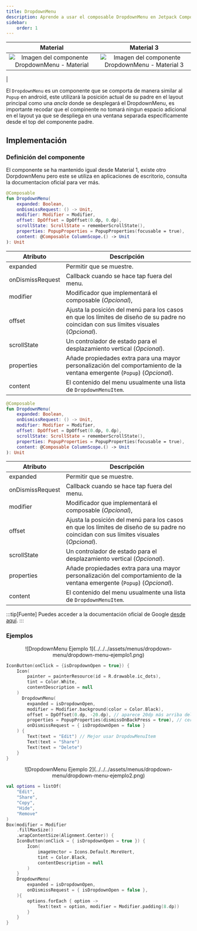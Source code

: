 ```yaml
---
title: DropdownMenu
description: Aprende a usar el composable DropdownMenu en Jetpack Compose.
sidebar:
    order: 1
---
```



| Material| Material 3| 
| :----------------: | :------: |
| ![Imagen del componente DropdownMenu - Material](../../../assets/menus/dropdown-menu/dropdown-menu-material.png)   | ![Imagen del componente DropdownMenu - Material 3](../../../assets/menus/dropdown-menu/dropdown-menu-material3.png)
 | 


El `DropdownMenu` es un componente que se comporta de manera similar al `Popup` en android, este utilizará la posición actual de su padre 
en el layout principal como una _ancla_ donde se desplegará el DropdownMenu, es importante recodar que el compinente no tomará ningun espacio adicional
en el layout ya que se despliega en una ventana separada especificamente desde el top del componente padre. 


## Implementación

### Definición del componente

El componente se ha mantenido igual desde Material 1, existe otro DorpdownMenu pero este se utiliza en aplicaciones de escritorio, consulta la documentacion oficial para ver más.

<Tabs>
<TabItem label="Material">

```kotlin frame="terminal"
@Composable
fun DropdownMenu(
    expanded: Boolean,
    onDismissRequest: () -> Unit,
    modifier: Modifier = Modifier,
    offset: DpOffset = DpOffset(0.dp, 0.dp),
    scrollState: ScrollState = rememberScrollState(),
    properties: PopupProperties = PopupProperties(focusable = true),
    content: @Composable ColumnScope.() -> Unit
): Unit
```

Atributo | Descripción
------ | -----------
expanded | Permitir que se muestre.
onDismissRequest | Callback cuando se hace tap fuera del menu.
modifier |  Modificador que implementará el composable (_Opcional_),
offset | Ajusta la posición del menú para los casos en que los límites de diseño de su padre no coincidan con sus límites visuales (_Opcional_).
scrollState | Un controlador de estado para el desplazamiento vertical (_Opcional_).
properties | Añade propiedades extra para una mayor personalización del comportamiento de la ventana emergente (`Popup`) (_Opcional_).
content | El contenido del menu usualmente una lista de `DropdownMenuItem`.


</TabItem>
<TabItem label="Material 3">

```kotlin frame="terminal"
@Composable
fun DropdownMenu(
    expanded: Boolean,
    onDismissRequest: () -> Unit,
    modifier: Modifier = Modifier,
    offset: DpOffset = DpOffset(0.dp, 0.dp),
    scrollState: ScrollState = rememberScrollState(),
    properties: PopupProperties = PopupProperties(focusable = true),
    content: @Composable ColumnScope.() -> Unit
): Unit
```

Atributo | Descripción
------ | -----------
expanded | Permitir que se muestre.
onDismissRequest | Callback cuando se hace tap fuera del menu.
modifier |  Modificador que implementará el composable (_Opcional_),
offset | Ajusta la posición del menú para los casos en que los límites de diseño de su padre no coincidan con sus límites visuales (_Opcional_).
scrollState | Un controlador de estado para el desplazamiento vertical (_Opcional_).
properties | Añade propiedades extra para una mayor personalización del comportamiento de la ventana emergente (`Popup`) (_Opcional_).
content | El contenido del menu usualmente una lista de `DropdownMenuItem`.

</TabItem>
</Tabs>

:::tip[Fuente]
Puedes acceder a la documentación oficial de Google
[desde aquí](https://developer.android.com/reference/kotlin/androidx/compose/material/package-summary#DropdownMenu(kotlin.Boolean,kotlin.Function0,kotlin.Boolean,androidx.compose.ui.Modifier,androidx.compose.ui.unit.DpOffset,androidx.compose.foundation.ScrollState,kotlin.Function1)).
:::

### Ejemplos

<Tabs>
<TabItem label="Material">
<center>
![DropdownMenu Ejemplo 1](../../../assets/menus/dropdown-menu/dropdown-menu-ejemplo1.png)
</center>

```kotlin frame="terminal"
IconButton(onClick = {isDropdownOpen = true}) {
    Icon(
        painter = painterResource(id = R.drawable.ic_dots),
        tint = Color.White,
        contentDescription = null
    )
      DropdownMenu(
        expanded = isDropdownOpen,
        modifier = Modifier.background(color = Color.Black),
        offset = DpOffset(0.dp, -20.dp), // aparece 20dp más arriba del IconButton
        properties = PopupProperties(dismissOnBackPress = true), // cerrar el menu si se navega hacia atrás
        onDismissRequest = { isDropdownOpen = false }
    ) {
        Text(text = "Edit") // Mejor usar DropdowMenuItem
        Text(text = "Share")
        Text(text = "Delete")
    }
}
```

</TabItem>
<TabItem label="Material 3">

<center>
![DropdownMenu Ejemplo 2](../../../assets/menus/dropdown-menu/dropdown-menu-ejemplo2.png)
</center>

```kotlin frame="terminal"
val options = listOf(
    "Edit",
    "Share",
    "Copy",
    "Hide",
    "Remove"
)
Box(modifier = Modifier
    .fillMaxSize()
    .wrapContentSize(Alignment.Center)) {
    IconButton(onClick = { isDropdownOpen = true }) {
        Icon(
            imageVector = Icons.Default.MoreVert,
            tint = Color.Black,
            contentDescription = null
        )
    }
    DropdownMenu(
        expanded = isDropdownOpen,
        onDismissRequest = { isDropdownOpen = false },
    ){
        options.forEach { option ->
            Text(text = option, modifier = Modifier.padding(8.dp))
        }
    }
}
```
</TabItem>
</Tabs>